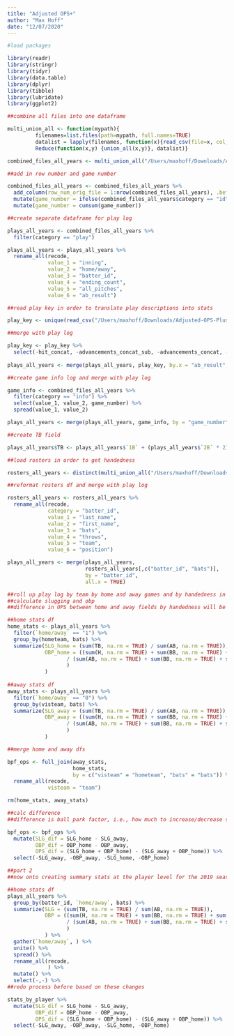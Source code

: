 ```yaml
---
title: "Adjusted OPS+"
author: "Max Hoff"
date: "12/07/2020"
---
```


```r
#load packages

library(readr)
library(stringr)
library(tidyr)
library(data.table)
library(dplyr)
library(tibble)
library(lubridate)
library(ggplot2)
```

```r
##combine all files into one dataframe

multi_union_all <- function(mypath){
         filenames=list.files(path=mypath, full.names=TRUE)
         datalist = lapply(filenames, function(x){read_csv(file=x, col_names = c("category", "value_1", "value_2", "value_3", "value_4", "value_5", "value_6"))})
         Reduce(function(x,y) {union_all(x,y)}, datalist)}

combined_files_all_years <- multi_union_all("/Users/maxhoff/Downloads/Adjusted-OPS-Plus-main/data/play_by_play")
```

```r
##add in row number and game number

combined_files_all_years <- combined_files_all_years %>%
  add_column(row_num_orig_file = 1:nrow(combined_files_all_years), .before = "category") %>%
  mutate(game_number = ifelse(combined_files_all_years$category == "id",1,0)) %>%
  mutate(game_number = cumsum(game_number))
```

```r
##create separate dataframe for play log

plays_all_years <- combined_files_all_years %>%
  filter(category == "play")

plays_all_years <- plays_all_years %>%
  rename_all(recode, 
             value_1 = "inning",
             value_2 = "home/away",
             value_3 = "batter_id",
             value_4 = "ending_count",
             value_5 = "all_pitches",
             value_6 = "ab_result")
```

```r
##read play key in order to translate play descriptions into stats

play_key <- unique(read_csv("/Users/maxhoff/Downloads/Adjusted-OPS-Plus-main/data/play_key_v2.csv"))
```

```r
##merge with play log

play_key <- play_key %>%
  select(-hit_concat, -advancements_concat_sub, -advancements_concat, -X16)
  
plays_all_years <- merge(plays_all_years, play_key, by.x = "ab_result", by.y = "play", all.x = TRUE)
```

```r
##create game info log and merge with play log

game_info <- combined_files_all_years %>%
  filter(category == "info") %>%
  select(value_1, value_2, game_number) %>%
  spread(value_1, value_2)

plays_all_years <- merge(plays_all_years, game_info, by = "game_number")
```

```r
##create TB field

plays_all_years$TB <- plays_all_years$`1B` + (plays_all_years$`2B` * 2) + (plays_all_years$`3B` * 3) + (plays_all_years$HR * 4)
```

```r
##load rosters in order to get handedness

rosters_all_years <- distinct(multi_union_all("/Users/maxhoff/Downloads/Adjusted-OPS-Plus-main/data/rosters_all_years"))
```

```r
##reformat rosters df and merge with play log

rosters_all_years <- rosters_all_years %>%
  rename_all(recode, 
             category = "batter_id",
             value_1 = "last_name",
             value_2 = "first_name",
             value_3 = "bats",
             value_4 = "throws",
             value_5 = "team",
             value_6 = "position")

plays_all_years <- merge(plays_all_years, 
                         rosters_all_years[,c("batter_id", "bats")], 
                         by = "batter_id", 
                         all.x = TRUE)
```

```r
##roll up play log by team by home and away games and by handedness in order to start creating ball park factors
##calculate slugging and obp
##difference in OPS between home and away fields by handedness will be basis of ball park factor calcs

##home stats df
home_stats <- plays_all_years %>%
  filter(`home/away` == "1") %>% 
  group_by(hometeam, bats) %>% 
  summarize(SLG_home = (sum(TB, na.rm = TRUE) / sum(AB, na.rm = TRUE)),
            OBP_home = ((sum(H, na.rm = TRUE) + sum(BB, na.rm = TRUE) + sum(HBP, na.rm = TRUE))
                   / (sum(AB, na.rm = TRUE) + sum(BB, na.rm = TRUE) + sum(HBP, na.rm = TRUE) + sum(SF, na.rm = TRUE))
                   )
            )
 
##away stats df
away_stats <- plays_all_years %>%
  filter(`home/away` == "0") %>% 
  group_by(visteam, bats) %>% 
  summarize(SLG_away = (sum(TB, na.rm = TRUE) / sum(AB, na.rm = TRUE)),
            OBP_away = ((sum(H, na.rm = TRUE) + sum(BB, na.rm = TRUE) + sum(HBP, na.rm = TRUE))
                   / (sum(AB, na.rm = TRUE) + sum(BB, na.rm = TRUE) + sum(HBP, na.rm = TRUE) + sum(SF, na.rm = TRUE))
                   )
            )
```

```r
##merge home and away dfs

bpf_ops <- full_join(away_stats, 
                     home_stats, 
                     by = c("visteam" = "hometeam", "bats" = "bats")) %>% 
  rename_all(recode, 
             visteam = "team")

rm(home_stats, away_stats)
```

```r
##calc difference
##difference is ball park factor, i.e., how much to increase/decrease stats for each player

bpf_ops <- bpf_ops %>%
  mutate(SLG_dif = SLG_home - SLG_away,
         OBP_dif = OBP_home - OBP_away,
         OPS_dif = (SLG_home + OBP_home) - (SLG_away + OBP_home)) %>%
  select(-SLG_away, -OBP_away, -SLG_home, -OBP_home)
```

```r
##part 2
##now onto creating summary stats at the player level for the 2019 season

##home stats df
plays_all_years %>%
  group_by(batter_id, `home/away`, bats) %>% 
  summarize(SLG = (sum(TB, na.rm = TRUE) / sum(AB, na.rm = TRUE)),
            OBP = ((sum(H, na.rm = TRUE) + sum(BB, na.rm = TRUE) + sum(HBP, na.rm = TRUE))
                   / (sum(AB, na.rm = TRUE) + sum(BB, na.rm = TRUE) + sum(HBP, na.rm = TRUE) + sum(SF, na.rm = TRUE))
                   )
            ) %>%
  gather(`home/away`, ) %>%
  unite() %>%
  spread() %>%
  rename_all(recode,
             ) %>%  
  mutate() %>%
  select(-,-) %>%
##redo process before based on these changes

stats_by_player %>%
  mutate(SLG_dif = SLG_home - SLG_away,
         OBP_dif = OBP_home - OBP_away,
         OPS_dif = (SLG_home + OBP_home) - (SLG_away + OBP_home)) %>%
  select(-SLG_away, -OBP_away, -SLG_home, -OBP_home)
```